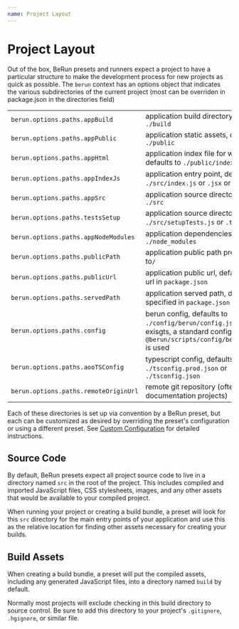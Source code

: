 ```yaml
---
name: Project Layout
---
```


# Project Layout

Out of the box, BeRun presets and runners expect a project to have a particular structure to make the
development process for new projects as quick as possible. The `berun` context has an options object that indicates the various subdirectories of the current project (most can be overriden in package.json in the directories field)

| | | 
|-|-|
|`berun.options.paths.appBuild`| application build directory, defaults to `./build`
|`berun.options.paths.appPublic`| application static assets, defaults to `./public`
|`berun.options.paths.appHtml`| application index file for web projects, defaults to `./public/index.html`
|`berun.options.paths.appIndexJs`| application entry point, defaults to `./src/index.js` or `.jsx` or `.ts` or `.tsx`
|`berun.options.paths.appSrc`| application source directory, defaults to `./src`
|`berun.options.paths.testsSetup`| application source directory, defaults to `./src/setupTests.js` or `.ts`
|`berun.options.paths.appNodeModules`| application dependencies, defaults to `./node_modules`
|`berun.options.paths.publicPath`| application public path prefix, defaults to`/`
|`berun.options.paths.publicUrl`| application public url, defaults to home url in `package.json`
|`berun.options.paths.servedPath`| application served path, defaults to that specified in `package.json`
|`berun.options.paths.config`| berun config, defaults to `./config/berun/config.js`;  if none exisgts, a standard configuration from `@berun/scripts/config/berun.config.js` is used
|`berun.options.paths.aooTSConfig`| typescript config, defaults to `./tsconfig.prod.json` or `./tsconfig.json`
|`berun.options.paths.remoteOriginUrl`| remote git repository (often displayed in documentation projects)

Each of these directories is set up via convention by a BeRun preset, but each can be customized as
desired by overriding the preset's configuration or using a different preset. See
[Custom Configuration](./customization.md) for detailed instructions.

## Source Code

By default, BeRun presets expect all project source code to live in a directory named `src` in the
root of the project. This includes compiled and imported JavaScript files, CSS stylesheets, images, and any other assets
that would be available to your compiled project.

When running your project or creating a build bundle, a preset will look for this `src` directory for
the main entry points of your application and use this as the relative location for finding other assets
necessary for creating your builds.

## Build Assets

When creating a build bundle, a preset will put the compiled assets, including any generated
JavaScript files, into a directory named `build` by default.

Normally most projects will exclude checking in this build directory to source control.
Be sure to add this directory to your project's `.gitignore`, `.hgignore`, or similar file.


